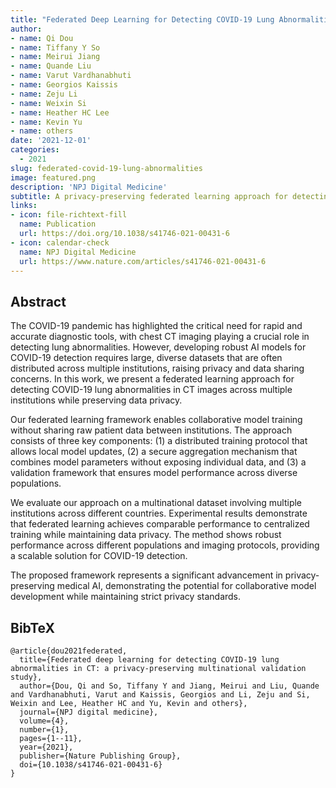 ```yaml
---
title: "Federated Deep Learning for Detecting COVID-19 Lung Abnormalities in CT: A Privacy-Preserving Multinational Validation Study"
author: 
- name: Qi Dou
- name: Tiffany Y So
- name: Meirui Jiang
- name: Quande Liu
- name: Varut Vardhanabhuti
- name: Georgios Kaissis
- name: Zeju Li
- name: Weixin Si
- name: Heather HC Lee
- name: Kevin Yu
- name: others
date: '2021-12-01'
categories:
  - 2021
slug: federated-covid-19-lung-abnormalities
image: featured.png
description: 'NPJ Digital Medicine'
subtitle: A privacy-preserving federated learning approach for detecting COVID-19 lung abnormalities across multiple institutions.
links:
- icon: file-richtext-fill
  name: Publication
  url: https://doi.org/10.1038/s41746-021-00431-6
- icon: calendar-check
  name: NPJ Digital Medicine
  url: https://www.nature.com/articles/s41746-021-00431-6
---
```


## Abstract

The COVID-19 pandemic has highlighted the critical need for rapid and accurate diagnostic tools, with chest CT imaging playing a crucial role in detecting lung abnormalities. However, developing robust AI models for COVID-19 detection requires large, diverse datasets that are often distributed across multiple institutions, raising privacy and data sharing concerns. In this work, we present a federated learning approach for detecting COVID-19 lung abnormalities in CT images across multiple institutions while preserving data privacy.

Our federated learning framework enables collaborative model training without sharing raw patient data between institutions. The approach consists of three key components: (1) a distributed training protocol that allows local model updates, (2) a secure aggregation mechanism that combines model parameters without exposing individual data, and (3) a validation framework that ensures model performance across diverse populations.

We evaluate our approach on a multinational dataset involving multiple institutions across different countries. Experimental results demonstrate that federated learning achieves comparable performance to centralized training while maintaining data privacy. The method shows robust performance across different populations and imaging protocols, providing a scalable solution for COVID-19 detection.

The proposed framework represents a significant advancement in privacy-preserving medical AI, demonstrating the potential for collaborative model development while maintaining strict privacy standards.

## BibTeX

```{=html}
<pre class="quarto-appendix-bibtex" data-clipboard-text="@article{dou2021federated,
  title={Federated deep learning for detecting COVID-19 lung abnormalities in CT: a privacy-preserving multinational validation study},
  author={Dou, Qi and So, Tiffany Y and Jiang, Meirui and Liu, Quande and Vardhanabhuti, Varut and Kaissis, Georgios and Li, Zeju and Si, Weixin and Lee, Heather HC and Yu, Kevin and others},
  journal={NPJ digital medicine},
  volume={4},
  number={1},
  pages={1--11},
  year={2021},
  publisher={Nature Publishing Group},
  doi={10.1038/s41746-021-00431-6}
}"><code>@article{dou2021federated,
  title={Federated deep learning for detecting COVID-19 lung abnormalities in CT: a privacy-preserving multinational validation study},
  author={Dou, Qi and So, Tiffany Y and Jiang, Meirui and Liu, Quande and Vardhanabhuti, Varut and Kaissis, Georgios and Li, Zeju and Si, Weixin and Lee, Heather HC and Yu, Kevin and others},
  journal={NPJ digital medicine},
  volume={4},
  number={1},
  pages={1--11},
  year={2021},
  publisher={Nature Publishing Group},
  doi={10.1038/s41746-021-00431-6}
}</code></pre>
``` 